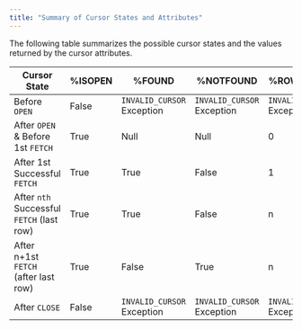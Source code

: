 ```yaml
---
title: "Summary of Cursor States and Attributes"
---
```


<div id="summary_of_cursor_states_and_attributes" class="registered_link"></div>

The following table summarizes the possible cursor states and the values returned by the cursor attributes.

| Cursor State                              | %ISOPEN | %FOUND                     | %NOTFOUND                  | %ROWCOUNT                  |
| ----------------------------------------- | ------- | -------------------------- | -------------------------- | -------------------------- |
| Before `OPEN`                             | False   | `INVALID_CURSOR` Exception | `INVALID_CURSOR` Exception | `INVALID_CURSOR` Exception |
| After `OPEN` & Before 1st `FETCH`         | True    | Null                       | Null                       | 0                          |
| After 1st Successful `FETCH`              | True    | True                       | False                      | 1                          |
| After `nth` Successful `FETCH` (last row) | True    | True                       | False                      | n                          |
| After n+1st `FETCH` (after last row)      | True    | False                      | True                       | n                          |
| After `CLOSE`                             | False   | `INVALID_CURSOR` Exception | `INVALID_CURSOR` Exception | `INVALID_CURSOR` Exception |
